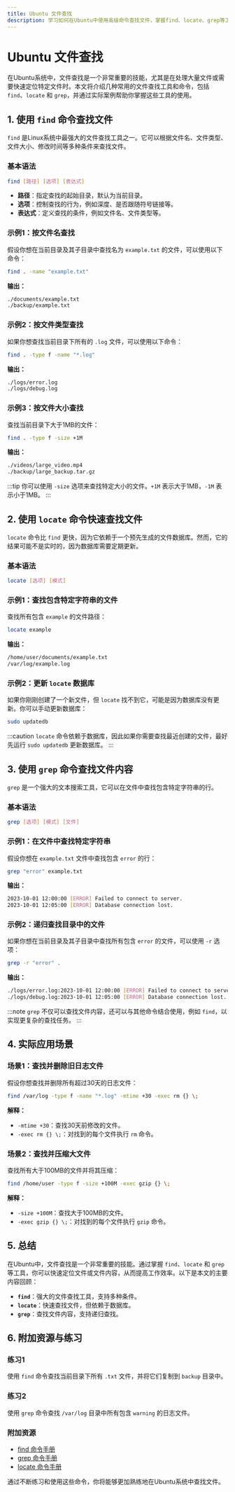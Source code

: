 ```yaml
---
title: Ubuntu 文件查找
description: 学习如何在Ubuntu中使用高级命令查找文件，掌握find、locate、grep等工具的使用方法。
---
```


# Ubuntu 文件查找

在Ubuntu系统中，文件查找是一个非常重要的技能，尤其是在处理大量文件或需要快速定位特定文件时。本文将介绍几种常用的文件查找工具和命令，包括 `find`、`locate` 和 `grep`，并通过实际案例帮助你掌握这些工具的使用。

## 1. 使用 `find` 命令查找文件

`find` 是Linux系统中最强大的文件查找工具之一。它可以根据文件名、文件类型、文件大小、修改时间等多种条件来查找文件。

### 基本语法

```bash
find [路径] [选项] [表达式]
```

- **路径**：指定查找的起始目录，默认为当前目录。
- **选项**：控制查找的行为，例如深度、是否跟随符号链接等。
- **表达式**：定义查找的条件，例如文件名、文件类型等。

### 示例1：按文件名查找

假设你想在当前目录及其子目录中查找名为 `example.txt` 的文件，可以使用以下命令：

```bash
find . -name "example.txt"
```

**输出：**

```bash
./documents/example.txt
./backup/example.txt
```

### 示例2：按文件类型查找

如果你想查找当前目录下所有的 `.log` 文件，可以使用以下命令：

```bash
find . -type f -name "*.log"
```

**输出：**

```bash
./logs/error.log
./logs/debug.log
```

### 示例3：按文件大小查找

查找当前目录下大于1MB的文件：

```bash
find . -type f -size +1M
```

**输出：**

```bash
./videos/large_video.mp4
./backup/large_backup.tar.gz
```

:::tip
你可以使用 `-size` 选项来查找特定大小的文件。`+1M` 表示大于1MB，`-1M` 表示小于1MB。
:::

## 2. 使用 `locate` 命令快速查找文件

`locate` 命令比 `find` 更快，因为它依赖于一个预先生成的文件数据库。然而，它的结果可能不是实时的，因为数据库需要定期更新。

### 基本语法

```bash
locate [选项] [模式]
```

### 示例1：查找包含特定字符串的文件

查找所有包含 `example` 的文件路径：

```bash
locate example
```

**输出：**

```bash
/home/user/documents/example.txt
/var/log/example.log
```

### 示例2：更新 `locate` 数据库

如果你刚刚创建了一个新文件，但 `locate` 找不到它，可能是因为数据库没有更新。你可以手动更新数据库：

```bash
sudo updatedb
```

:::caution
`locate` 命令依赖于数据库，因此如果你需要查找最近创建的文件，最好先运行 `sudo updatedb` 更新数据库。
:::

## 3. 使用 `grep` 命令查找文件内容

`grep` 是一个强大的文本搜索工具，它可以在文件中查找包含特定字符串的行。

### 基本语法

```bash
grep [选项] [模式] [文件]
```

### 示例1：在文件中查找特定字符串

假设你想在 `example.txt` 文件中查找包含 `error` 的行：

```bash
grep "error" example.txt
```

**输出：**

```bash
2023-10-01 12:00:00 [ERROR] Failed to connect to server.
2023-10-01 12:05:00 [ERROR] Database connection lost.
```

### 示例2：递归查找目录中的文件

如果你想在当前目录及其子目录中查找所有包含 `error` 的文件，可以使用 `-r` 选项：

```bash
grep -r "error" .
```

**输出：**

```bash
./logs/error.log:2023-10-01 12:00:00 [ERROR] Failed to connect to server.
./logs/debug.log:2023-10-01 12:05:00 [ERROR] Database connection lost.
```

:::note
`grep` 不仅可以查找文件内容，还可以与其他命令结合使用，例如 `find`，以实现更复杂的查找任务。
:::

## 4. 实际应用场景

### 场景1：查找并删除旧日志文件

假设你想查找并删除所有超过30天的日志文件：

```bash
find /var/log -type f -name "*.log" -mtime +30 -exec rm {} \;
```

**解释：**
- `-mtime +30`：查找30天前修改的文件。
- `-exec rm {} \;`：对找到的每个文件执行 `rm` 命令。

### 场景2：查找并压缩大文件

查找所有大于100MB的文件并将其压缩：

```bash
find /home/user -type f -size +100M -exec gzip {} \;
```

**解释：**
- `-size +100M`：查找大于100MB的文件。
- `-exec gzip {} \;`：对找到的每个文件执行 `gzip` 命令。

## 5. 总结

在Ubuntu中，文件查找是一个非常重要的技能。通过掌握 `find`、`locate` 和 `grep` 等工具，你可以快速定位文件或文件内容，从而提高工作效率。以下是本文的主要内容回顾：

- **`find`**：强大的文件查找工具，支持多种条件。
- **`locate`**：快速查找文件，但依赖于数据库。
- **`grep`**：查找文件内容，支持递归查找。

## 6. 附加资源与练习

### 练习1
使用 `find` 命令查找当前目录下所有 `.txt` 文件，并将它们复制到 `backup` 目录中。

### 练习2
使用 `grep` 命令查找 `/var/log` 目录中所有包含 `warning` 的日志文件。

### 附加资源
- [find 命令手册](https://man7.org/linux/man-pages/man1/find.1.html)
- [grep 命令手册](https://man7.org/linux/man-pages/man1/grep.1.html)
- [locate 命令手册](https://man7.org/linux/man-pages/man1/locate.1.html)

通过不断练习和使用这些命令，你将能够更加熟练地在Ubuntu系统中查找文件。